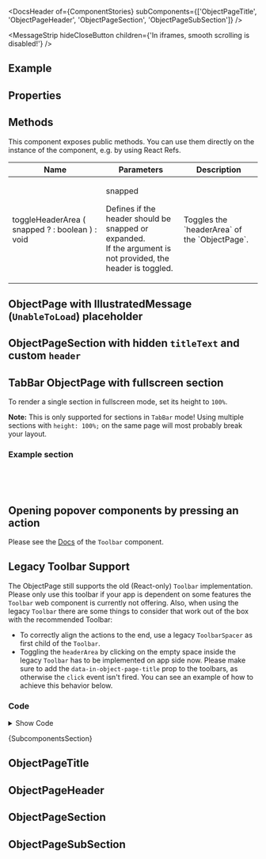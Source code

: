 
<Meta of={ComponentStories} />

<DocsHeader of={ComponentStories} subComponents={['ObjectPageTitle', 'ObjectPageHeader', 'ObjectPageSection', 'ObjectPageSubSection']} />

<MessageStrip hideCloseButton children={'In iframes, smooth scrolling is disabled!'} />

## Example

<Canvas of={ComponentStories.Default} />

## Properties

<ControlsWithNote of={ComponentStories.Default} />

## Methods

This component exposes public methods. You can use them directly on the instance of the component, e.g. by using React Refs.

<table>
  <thead>
    <tr>
      <th>Name</th>
      <th>Parameters</th>
      <th>Description</th>
    </tr>
  </thead>
  <tbody>
    <tr>
      <td>
        <CodeBlock>
          <span style={{ color: 'rgb(64, 120, 242)' }}>toggleHeaderArea</span>
          <span style={{ color: 'rgb(56, 58, 66)' }}>(</span>
          <span style={{ color: 'rgb(56, 58, 66)' }}>snapped</span>
          <span style={{ color: 'rgb(64, 120, 242)' }}>?</span>
          <span style={{ color: 'rgb(64, 120, 242)' }}>: </span>
          <span style={{ color: 'rgb(80, 161, 79)' }}>boolean</span>
          <span style={{ color: 'rgb(56, 58, 66)' }}>)</span>
          <span style={{ color: 'rgb(64, 120, 242)' }}>: </span>
          <span style={{ color: 'rgb(80, 161, 79)' }}>void</span>
        </CodeBlock>
      </td>
      <td>
        <div>
          <p style={{ fontWeight: 'bold' }}>snapped</p>
          <p style={{ paddingInline: '1rem' }}>
            Defines if the header should be snapped or expanded. <br /> If the argument is not provided, the header is
            toggled.
          </p>
        </div>
      </td>
      <td>Toggles the `headerArea` of the `ObjectPage`.</td>
    </tr>
  </tbody>
</table>

## ObjectPage with IllustratedMessage (`UnableToLoad`) placeholder

<Canvas of={ComponentStories.WithIllustratedMessage} />

## ObjectPageSection with hidden `titleText` and custom `header`

<Canvas of={ComponentStories.SectionWithCustomHeader} />

## TabBar ObjectPage with fullscreen section

To render a single section in fullscreen mode, set its height to `100%`.

**Note:** This is only supported for sections in `TabBar` mode! Using multiple sections with `height: 100%;` on the same page will most probably break your layout.

<Canvas of={ComponentStories.FullScreenSingleSection} />

### Example section

```jsx
<ObjectPageSection titleText="Section with Overflow" id="section3" style={{ height: '100%', overflow: 'auto' }}>
  <div style={{ height: '300%', background: 'lightyellow' }} />
</ObjectPageSection>
```

## Opening popover components by pressing an action

Please see the [Docs](?path=/docs/layouts-floorplans-toolbar--docs#open-popovers-with-toolbarbutton) of the `Toolbar` component.

## Legacy Toolbar Support

The ObjectPage still supports the old (React-only) `Toolbar` implementation. Please only use this toolbar if your app is dependent on some features the `Toolbar` web component is currently not offering.
Also, when using the legacy `Toolbar` there are some things to consider that work out of the box with the recommended Toolbar:

- To correctly align the actions to the end, use a legacy `ToolbarSpacer` as first child of the `Toolbar`.
- Toggling the `headerArea` by clicking on the empty space inside the legacy `Toolbar` has to be implemented on app side now. Please make sure to add the `data-in-object-page-title` prop to the toolbars, as otherwise the `click` event isn't fired. You can see an example of how to achieve this behavior below.

<Canvas of={ComponentStories.LegacyToolbarSupport} sourceState="hidden" />

### Code

<details>

<summary>Show Code</summary>

```tsx
import { useRef } from 'react';
import { Toolbar as LegacyToolbar } from '@ui5/webcomponents-react-compat/dist/components/Toolbar/index.js';
import { ToolbarSpacer as LegacyToolbarSpacer } from '@ui5/webcomponents-react-compat/dist/components/ToolbarSpacer/index.js';
import { Button, ButtonDesign, ObjectPage, ObjectPageSection, ObjectPageTitle } from '@ui5/webcomponents-react';
import type { ObjectPageDomRef } from '@ui5/webcomponents-react';

function ObjectPageWithLegacyToolbar(props) {
  const objectPageRef = useRef<ObjectPageDomRef>(null);
  const handleToolbarClick = (e) => {
    if (e.target.dataset.componentName === 'ToolbarContent') {
      objectPageRef.current.toggleHeaderArea();
    }
  };
  return (
    <ObjectPage
      {...props}
      ref={objectPageRef}
      titleArea={
        <ObjectPageTitle
          header="Legacy Toolbar Support"
          subHeader="actions and navigation actions are rendered inside the legacy Toolbar component"
          actionsBar={
            <LegacyToolbar
              design="Transparent"
              toolbarStyle="Clear"
              onClick={handleToolbarClick}
              data-in-object-page-title
            >
              <LegacyToolbarSpacer />
              <Button design={ButtonDesign.Emphasized}>Primary Action</Button>
              <Button design={ButtonDesign.Transparent}>Action</Button>
            </LegacyToolbar>
          }
          navigationBar={
            <LegacyToolbar
              design="Transparent"
              toolbarStyle="Clear"
              onClick={handleToolbarClick}
              data-in-object-page-title
            >
              <LegacyToolbarSpacer />
              <Button icon={'full-screen'} design={ButtonDesign.Transparent} />
              <Button icon={'exit-full-screen'} design={ButtonDesign.Transparent} />
              <Button icon={'decline'} design={ButtonDesign.Transparent} />
            </LegacyToolbar>
          }
        />
      }
    >
      <ObjectPageSection titleText="Section 1" id="opSection1">
        <div style={{ height: '300px', width: '100%', background: 'lightblue' }}>Section 1 Content</div>
      </ObjectPageSection>
      <ObjectPageSection titleText="Section 2" id="opSection2">
        <div style={{ height: '200px', width: '100%', background: 'lightblue' }}>Section 2 Content</div>
      </ObjectPageSection>
      <ObjectPageSection titleText="Section 3" id="opSection3">
        <div style={{ height: '500px', width: '100%', background: 'lightblue' }}>Section 3 Content</div>
      </ObjectPageSection>
    </ObjectPage>
  );
}
```

</details>

<Markdown>{SubcomponentsSection}</Markdown>

## ObjectPageTitle

<Description of={ObjectPageTitle} />

<ArgTypesWithNote of={ObjectPageTitle} />

## ObjectPageHeader

<Description of={ObjectPageHeader} />

<ArgTypesWithNote of={ObjectPageHeader} />

## ObjectPageSection

<Description of={ObjectPageSection} />

<ArgTypesWithNote of={ObjectPageSection} />

## ObjectPageSubSection

<Description of={ObjectPageSubSection} />

<ArgTypesWithNote of={ObjectPageSubSection} />

<Footer />
